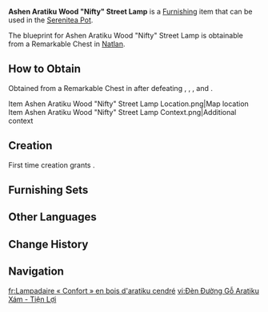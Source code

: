 {{Furnishing Infobox
|id             = 360453
|image          = Item Ashen Aratiku Wood Nifty Street Lamp.png
|category       = Landscape
|subcategory    = Lighting
|quality        = 3
|adeptal_energy = 60
|load           = 145
|reduced_load   = 145
|description    = A street lamp made from the lightweight "[[Ashen Aratiku Wood]]," commonly seen in the wilds surrounding the {{LL|"Scions of the Canopy"|,}} featuring an unprocessed wooden post and secured with simple ropes. This design was intended to cope with the extremely rugged terrain around the "Scions of the Canopy," allowing craftsmen to carry minimal weight and use local materials for lamp construction and repair, thus greatly reducing maintenance labor costs.
|blueprint      = Remarkable Chest
}}
'''Ashen Aratiku Wood "Nifty" Street Lamp''' is a [[Furnishing]] item that can be used in the [[Serenitea Pot]].

The blueprint for Ashen Aratiku Wood "Nifty" Street Lamp is obtainable from a Remarkable Chest in [[Natlan]].

==How to Obtain==
Obtained from a Remarkable Chest in {{Location|Tequemecan Valley}} after defeating {{Enemy|Tepetlisaurus Warrior: Shard Striker|x=1}}, {{Enemy|Forged Sand Interrogator|x=1}}, {{Enemy|Forged Sand Shieldbreaker|x=1}}, and {{Enemy|Tepetlisaurus|x=1}}.
<gallery>
Item Ashen Aratiku Wood "Nifty" Street Lamp Location.png|Map location
Item Ashen Aratiku Wood "Nifty" Street Lamp Context.png|Additional context
</gallery>

==Creation==
First time creation grants {{Item|Trust|24|x=60}}.
{{Recipe
|type = Creation
|time = 14h
|Ashen Aratiku Wood = 6
|Iron Chunk = 2
|sort = Ashen Aratiku Wood;Iron Chunk
}}

==Furnishing Sets==
{{Craft Usage}}

==Other Languages==
{{Other Languages
|en       = Ashen Aratiku Wood "Nifty" Street Lamp
|zhs      = 灰灰楼林木「便巧」路灯
|zhs_rm   = 
|zht      = 灰灰樓林木「便巧」路燈
|zht_rm   = 
|zh_tl    = 
|ja       = アッシェンロリニア材「便利」街灯
|ja_rm    = Asshen Rorinia-zai "Benri" Gaitou
|ja_tl    = 
|ko       = 아라티쿠나무 「간편」 가로등
|ko_tl    = 
|es       = Farola práctica de madera de araticú cenizo
|es_tl    = Practical Aratiku Ash Wood Street Lamp
|fr       = Lampadaire « Confort » en bois d'aratiku cendré
|fr_tl    = Ashen Aratiku Wood "Comfort" Street Lamp
|ru       = Уличный фонарь из древесины пепельного аратику «Ловкач»
|ru_tl    = 
|th       = โคมไฟถนน "แบบสะดวก" จากไม้ Ashen Aratiku
|th_rm    = 
|th_tl    = 
|vi       = Đèn Đường Gỗ Aratiku Xám - Tiện Lợi
|vi_tl    = 
|de       = Straßenlaterne aus Aschen-Aratiku-Holz &ndash; „Praktisch“
|de_tl    = Ashen Aratiku Wood Street Lamp &ndash; „Practical“
|id       = Lampu Jalan "Bagus" Ashen Aratiku Wood
|id_tl    = Ashen Aratiku Wood "Good" Street Lamp
|pt       = Luminária de Rua "Conveniente" de Madeira de Aratiku das Cinzas
|pt_tl    = 
|tr       = Gri Aratiku "Fiyakalı" Sokak Lambası
|tr_tl    = 
|it       = Lampione in legno di aratiku cinereo Ingegnoso
|it_tl    = 
}}

==Change History==
{{Change History|5.0}}

==Navigation==
{{Furnishing Navbox|exterior}}

[[fr:Lampadaire « Confort » en bois d'aratiku cendré]]
[[vi:Đèn Đường Gỗ Aratiku Xám - Tiện Lợi]]